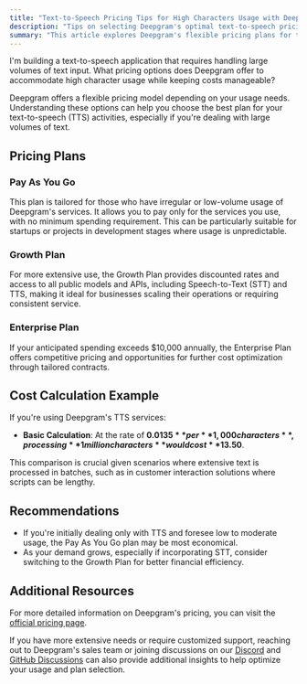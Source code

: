 ```yaml
---
title: "Text-to-Speech Pricing Tips for High Characters Usage with Deepgram"
description: "Tips on selecting Deepgram's optimal text-to-speech pricing plan for high character usage."
summary: "This article explores Deepgram's flexible pricing plans for text-to-speech services, providing guidance on choosing the most cost-effective option when dealing with substantial amounts of text input, ensuring efficient resource management."
---
```


<CommunityQuestion>I'm building a text-to-speech application that requires handling large volumes of text input. What pricing options does Deepgram offer to accommodate high character usage while keeping costs manageable?</CommunityQuestion>

Deepgram offers a flexible pricing model depending on your usage needs. Understanding these options can help you choose the best plan for your text-to-speech (TTS) activities, especially if you're dealing with large volumes of text.

## Pricing Plans

### Pay As You Go
This plan is tailored for those who have irregular or low-volume usage of Deepgram's services. It allows you to pay only for the services you use, with no minimum spending requirement. This can be particularly suitable for startups or projects in development stages where usage is unpredictable.

### Growth Plan
For more extensive use, the Growth Plan provides discounted rates and access to all public models and APIs, including Speech-to-Text (STT) and TTS, making it ideal for businesses scaling their operations or requiring consistent service.

### Enterprise Plan
If your anticipated spending exceeds $10,000 annually, the Enterprise Plan offers competitive pricing and opportunities for further cost optimization through tailored contracts.

## Cost Calculation Example
If you're using Deepgram's TTS services:
- **Basic Calculation**: At the rate of **$0.0135** per **1,000 characters**, processing **1 million characters** would cost **$13.50**.

This comparison is crucial given scenarios where extensive text is processed in batches, such as in customer interaction solutions where scripts can be lengthy.

## Recommendations
- If you're initially dealing only with TTS and foresee low to moderate usage, the Pay As You Go plan may be most economical.
- As your demand grows, especially if incorporating STT, consider switching to the Growth Plan for better financial efficiency.

## Additional Resources
For more detailed information on Deepgram's pricing, you can visit the [official pricing page](https://deepgram.com/pricing).

If you have more extensive needs or require customized support, reaching out to Deepgram's sales team or joining discussions on our [Discord](https://discord.gg/deepgram) and [GitHub Discussions](https://github.com/orgs/deepgram/discussions) can also provide additional insights to help optimize your usage and plan selection.

